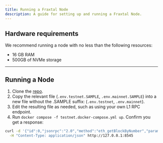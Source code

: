 ```yaml
---
title: Running a Fraxtal Node
description: A guide for setting up and running a Fraxtal Node.
---
```


## Hardware requirements

We recommend running a node with no less than the following resources:

- 16 GB RAM
- 500GB of NVMe storage

---

## Running a Node

1. Clone the [repo](https://github.com/FraxFinance/fraxtal-node).
2. Copy the relevant file (`.env.testnet.SAMPLE`, `.env.mainnet.SAMPLE`) into a new file without the .SAMPLE suffix: (`.env.testnet`, `.env.mainnet`).
3. Edit the resulting file as needed, such as using your own L1 RPC endpoint.
4. Run `docker compose -f testnet.docker-compose.yml up`. Confirm you get a response:

```bash
curl -d '{"id":0,"jsonrpc":"2.0","method":"eth_getBlockByNumber","params":["latest",false]}' \
  -H "Content-Type: application/json" http://127.0.0.1:8545
```
